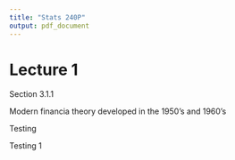 ```yaml
---
title: "Stats 240P"
output: pdf_document
---
```


# Lecture 1

Section 3.1.1

Modern financia theory developed in the 1950's and 1960's

Testing

Testing 1
